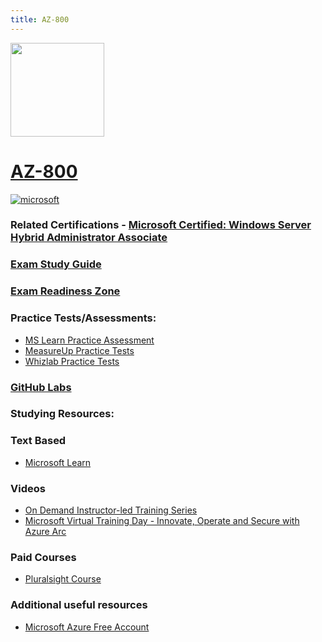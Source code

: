 ```yaml
---
title: AZ-800
---
```


<img src="/az-800.png" width="150" height="150"/>

# [AZ-800](https://learn.microsoft.com/certifications/exams/az-800?WT.mc_id=studentamb_165290)

<a href='https://learn.microsoft.com/en-us/certifications/browse/?type=role-based&levels=intermediate&WT.mc_id=studentamb_165290' target="_blank"><img alt='microsoft' src='https://img.shields.io/badge/associate-100000?style=for-the-badge&logo=microsoft&logoColor=white&labelColor=0078D4&color=212221'/></a> 

### Related Certifications - [Microsoft Certified: Windows Server Hybrid Administrator Associate](https://learn.microsoft.com/en-us/certifications/windows-server-hybrid-administrator?WT.mc_id=studentamb_165290)

### [Exam Study Guide](https://learn.microsoft.com/credentials/certifications/resources/study-guides/az-800?WT.mc_id=studentamb_165290)
### [Exam Readiness Zone](https://learn.microsoft.com/en-us/shows/exam-readiness-zone/preparing-for-az-800-deploy-and-manage-active-directory-domain-services-as-ds-in-on-premises-and-cloud-environments-segment-1-of-5?WT.mc_id=studentamb_165290)

### Practice Tests/Assessments:
- [MS Learn Practice Assessment](https://learn.microsoft.com/certifications/exams/az-800/practice/assessment?assessment-type=practice&assessmentId=67&WT.mc_id=studentamb_165290)
- [MeasureUp Practice Tests](https://www.measureup.com/microsoft-practice-test-az-800-administering-windows-server-hybrid-core-infrastructure.html#u44)
- [Whizlab Practice Tests](https://www.whizlabs.com/microsoft-azure-certification-az-800/)

### [GitHub Labs](https://aka.ms/az800labs)

### Studying Resources:

### Text Based
- [Microsoft Learn](https://learn.microsoft.com/certifications/exams/az-800?WT.mc_id=studentamb_165290)
### Videos
- [On Demand Instructor-led Training Series](https://learn.microsoft.com/en-us/shows/on-demand-instructor-led-training-series/?terms=AZ-400&WT.mc_id=studentamb_165290&WT.mc_id=studentamb_165290)
- [Microsoft Virtual Training Day - Innovate, Operate and Secure with Azure Arc](https://events.microsoft.com/en-us/allevents/?language=English&clientTimeZone=1&search=Microsoft%20Azure%20Virtual%20Training%20Day:%20Innovate,%20Operate%20and%20Secure%20with%20Azure%20Arc&role=Developers)
### Paid Courses
- [Pluralsight Course](https://www.pluralsight.com/paths/administering-windows-server-hybrid-core-infrastructure-az-800)
### Additional useful resources
- [Microsoft Azure Free Account](https://azure.microsoft.com/en-us/offers/ms-azr-0044p?WT.mc_id=studentamb_165290)
